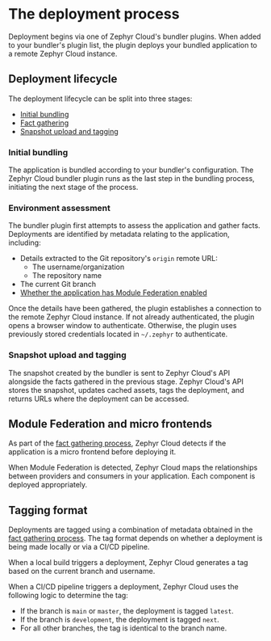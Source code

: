 # The deployment process
Deployment begins via one of Zephyr Cloud's bundler plugins.
When added to your bundler's plugin list, the plugin deploys your bundled application to a remote Zephyr Cloud instance.

## Deployment lifecycle
The deployment lifecycle can be split into three stages:

*   [Initial bundling](#initial-bundling)
*   [Fact gathering](#fact-gathering)
*   [Snapshot upload and tagging](#snapshot-upload-and-tagging)

### Initial bundling
The application is bundled according to your bundler's configuration.
The Zephyr Cloud bundler plugin runs as the last step in the bundling process, initiating the next stage of the process.

### Environment assessment
The bundler plugin first attempts to assess the application and gather facts.
Deployments are identified by metadata relating to the application, including:

*   Details extracted to the Git repository's `origin` remote URL:
    *   The username/organization
    *   The repository name
*   The current Git branch
*   [Whether the application has Module Federation enabled](#module-federation-and-micro-frontends)

Once the details have been gathered, the plugin establishes a connection to the remote Zephyr Cloud instance.
If not already authenticated, the plugin opens a browser window to authenticate.
Otherwise, the plugin uses previously stored credentials located in `~/.zephyr` to authenticate.

### Snapshot upload and tagging
The snapshot created by the bundler is sent to Zephyr Cloud's API alongside the facts gathered in the previous stage.
Zephyr Cloud's API stores the snapshot, updates cached assets, tags the deployment, and returns URLs where the deployment can be accessed.

## Module Federation and micro frontends
As part of the [fact gathering process](#fact-gathering), Zephyr Cloud detects if the application is a micro frontend before deploying it.

When Module Federation is detected, Zephyr Cloud maps the relationships between providers and consumers in your application.
Each component is deployed appropriately.

## Tagging format
Deployments are tagged using a combination of metadata obtained in the [fact gathering process](#fact-gathering).
The tag format depends on whether a deployment is being made locally or via a CI/CD pipeline.

When a local build triggers a deployment, Zephyr Cloud generates a tag based on the current branch and username.

When a CI/CD pipeline triggers a deployment, Zephyr Cloud uses the following logic to determine the tag:

*   If the branch is `main` or `master`, the deployment is tagged `latest`.
*   If the branch is `development`, the deployment is tagged `next`.
*   For all other branches, the tag is identical to the branch name.


[semver]: https://semver.org